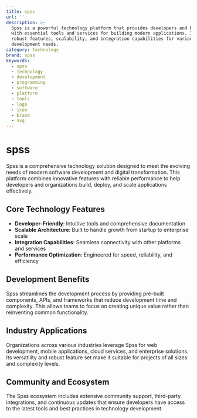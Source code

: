 ```yaml
---
title: spss
url: ''
description: >-
  Spss is a powerful technology platform that provides developers and businesses
  with essential tools and services for building modern applications. It offers
  robust features, scalability, and integration capabilities for various
  development needs.
category: technology
brand: spss
keywords:
  - spss
  - technology
  - development
  - programming
  - software
  - platform
  - tools
  - logo
  - icon
  - brand
  - svg
---
```


# spss

Spss is a comprehensive technology solution designed to meet the evolving needs of modern software development and digital transformation. This platform combines innovative features with reliable performance to help developers and organizations build, deploy, and scale applications effectively.

## Core Technology Features

- **Developer-Friendly**: Intuitive tools and comprehensive documentation
- **Scalable Architecture**: Built to handle growth from startup to enterprise scale
- **Integration Capabilities**: Seamless connectivity with other platforms and services
- **Performance Optimization**: Engineered for speed, reliability, and efficiency

## Development Benefits

Spss streamlines the development process by providing pre-built components, APIs, and frameworks that reduce development time and complexity. This allows teams to focus on creating unique value rather than reinventing common functionality.

## Industry Applications

Organizations across various industries leverage Spss for web development, mobile applications, cloud services, and enterprise solutions. Its versatility and robust feature set make it suitable for projects of all sizes and complexity levels.

## Community and Ecosystem

The Spss ecosystem includes extensive community support, third-party integrations, and continuous updates that ensure developers have access to the latest tools and best practices in technology development.
